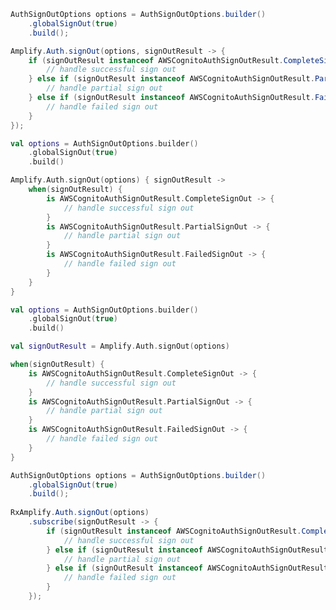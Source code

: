 <BlockSwitcher>
<Block name="Java">

```java
AuthSignOutOptions options = AuthSignOutOptions.builder()
    .globalSignOut(true)
    .build();

Amplify.Auth.signOut(options, signOutResult -> {
    if (signOutResult instanceof AWSCognitoAuthSignOutResult.CompleteSignOut) {
        // handle successful sign out
    } else if (signOutResult instanceof AWSCognitoAuthSignOutResult.PartialSignOut) {
        // handle partial sign out
    } else if (signOutResult instanceof AWSCognitoAuthSignOutResult.FailedSignOut) {
        // handle failed sign out
    }
});
```

</Block>
<Block name="Kotlin - Callbacks">

```kotlin
val options = AuthSignOutOptions.builder()
    .globalSignOut(true)
    .build()

Amplify.Auth.signOut(options) { signOutResult ->
    when(signOutResult) {
        is AWSCognitoAuthSignOutResult.CompleteSignOut -> {
            // handle successful sign out
        }
        is AWSCognitoAuthSignOutResult.PartialSignOut -> {
            // handle partial sign out
        }
        is AWSCognitoAuthSignOutResult.FailedSignOut -> {
            // handle failed sign out
        }
    }
}
```

</Block>
<Block name="Kotlin - Coroutines">

```kotlin
val options = AuthSignOutOptions.builder()
    .globalSignOut(true)
    .build()

val signOutResult = Amplify.Auth.signOut(options)

when(signOutResult) {
    is AWSCognitoAuthSignOutResult.CompleteSignOut -> {
        // handle successful sign out
    }
    is AWSCognitoAuthSignOutResult.PartialSignOut -> {
        // handle partial sign out
    }
    is AWSCognitoAuthSignOutResult.FailedSignOut -> {
        // handle failed sign out
    }
}
```

</Block>
<Block name="RxJava">

```java
AuthSignOutOptions options = AuthSignOutOptions.builder()
    .globalSignOut(true)
    .build();
    
RxAmplify.Auth.signOut(options)
    .subscribe(signOutResult -> {
        if (signOutResult instanceof AWSCognitoAuthSignOutResult.CompleteSignOut) {
            // handle successful sign out
        } else if (signOutResult instanceof AWSCognitoAuthSignOutResult.PartialSignOut) {
            // handle partial sign out
        } else if (signOutResult instanceof AWSCognitoAuthSignOutResult.FailedSignOut) {
            // handle failed sign out
        }
    });
```

</Block>
</BlockSwitcher> 
